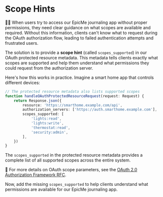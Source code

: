 # Scope Hints

<EpicVideo url="https://www.epicai.pro/workshops/day-7-8-mcp-auth/scope-hints-p0c97" />

👨‍💼 When users try to access our EpicMe journaling app without proper permissions, they need clear guidance on what scopes are available and required. Without this information, clients can't know what to request during the OAuth authorization flow, leading to failed authentication attempts and frustrated users.

The solution is to provide a **scope hint** (called `scopes_supported`) in our OAuth protected resource metadata. This metadata tells clients exactly what scopes are supported and help them understand what permissions they could request from the authorization server.

Here's how this works in practice. Imagine a smart home app that controls different devices:

```ts lines=6-11
// The protected resource metadata also lists supported scopes
function handleOAuthProtectedResourceRequest(request: Request) {
	return Response.json({
		resource: 'https://smarthome.example.com/api',
		authorization_servers: ['https://auth.smarthome.example.com'],
		scopes_supported: [
			'lights:read',
			'lights:write',
			'thermostat:read',
			'security:admin',
		],
	})
}
```

The `scopes_supported` in the protected resource metadata provides a complete list of all supported scopes across the entire system.

📜 For more details on OAuth scope parameters, see the [OAuth 2.0 Authorization Framework RFC](https://tools.ietf.org/html/rfc6749#section-3.3).

Now, add the missing `scopes_supported` to help clients understand what permissions are available for our EpicMe journaling app.
